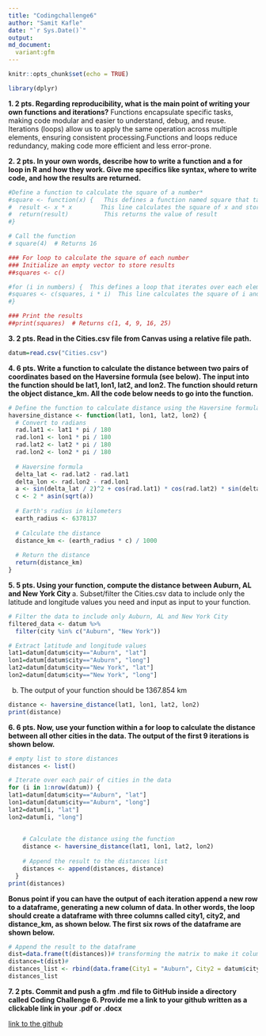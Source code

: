 ```yaml
---
title: "Codingchallenge6"
author: "Samit Kafle"
date: "`r Sys.Date()`"
output: 
md_document:
  variant:gfm
---
```


```r
knitr::opts_chunk$set(echo = TRUE)
```


```r
library(dplyr)
```

**1.	2 pts. Regarding reproducibility, what is the main point of writing your own functions and iterations?**
Functions encapsulate specific tasks, making code modular and easier to understand, debug, and reuse.
Iterations (loops) allow us to apply the same operation across multiple elements, ensuring consistent processing.Functions and loops reduce redundancy, making code more efficient and less error-prone.


**2.	2 pts. In your own words, describe how to write a function and a for loop in R and how they work. Give me specifics like syntax, where to write code, and how the results are returned.** 

```r
#Define a function to calculate the square of a number*
#square <- function(x) {   This defines a function named square that takes one argument x
#  result <- x * x        This line calculates the square of x and stores it in result.
#  return(result)          This returns the value of result
#}

# Call the function
# square(4)  # Returns 16
```

```r
### For loop to calculate the square of each number
### Initialize an empty vector to store results
##squares <- c()

#for (i in numbers) {  This defines a loop that iterates over each element in the numbers                                     vector.
#squares <- c(squares, i * i)  This line calculates the square of i and appends it to the                                        squares vector.
#}

### Print the results
##print(squares)  # Returns c(1, 4, 9, 16, 25)
```



**3.	2 pts. Read in the Cities.csv file from Canvas using a relative file path.**
```r
datum=read.csv("Cities.csv")

```

**4.	6 pts. Write a function to calculate the distance between two pairs of coordinates based on the Haversine formula (see below). The input into the function should be lat1, lon1, lat2, and lon2. The function should return the object distance_km. All the code below needs to go into the function.**
```r
# Define the function to calculate distance using the Haversine formula
haversine_distance <- function(lat1, lon1, lat2, lon2) {
  # Convert to radians
  rad.lat1 <- lat1 * pi / 180
  rad.lon1 <- lon1 * pi / 180
  rad.lat2 <- lat2 * pi / 180
  rad.lon2 <- lon2 * pi / 180
  
  # Haversine formula
  delta_lat <- rad.lat2 - rad.lat1
  delta_lon <- rad.lon2 - rad.lon1
  a <- sin(delta_lat / 2)^2 + cos(rad.lat1) * cos(rad.lat2) * sin(delta_lon / 2)^2
  c <- 2 * asin(sqrt(a))
  
  # Earth's radius in kilometers
  earth_radius <- 6378137
  
  # Calculate the distance
  distance_km <- (earth_radius * c) / 1000
  
  # Return the distance
  return(distance_km)
}

```

**5.	5 pts. Using your function, compute the distance between Auburn, AL and New York City **
a.	Subset/filter the Cities.csv data to include only the latitude and longitude values you need and input as input to your function. 


```r
# Filter the data to include only Auburn, AL and New York City
filtered_data <- datum %>% 
  filter(city %in% c("Auburn", "New York"))

# Extract latitude and longitude values
lat1=datum[datum$city=="Auburn", "lat"]
lon1=datum[datum$city=="Auburn", "long"]
lat2=datum[datum$city=="New York", "lat"]
lon2=datum[datum$city=="New York", "long"]

```



b.	The output of your function should be 1367.854 km
```r
distance <- haversine_distance(lat1, lon1, lat2, lon2)
print(distance)
```
**6.	6 pts. Now, use your function within a for loop to calculate the distance between all other cities in the data. The output of the first 9 iterations is shown below. **
```r
# empty list to store distances
distances <- list()

# Iterate over each pair of cities in the data
for (i in 1:nrow(datum)) {
lat1=datum[datum$city=="Auburn", "lat"]
lon1=datum[datum$city=="Auburn", "long"]
lat2=datum[i, "lat"]
lon2=datum[i, "long"]
 
    
    # Calculate the distance using the function
    distance <- haversine_distance(lat1, lon1, lat2, lon2)
    
    # Append the result to the distances list
    distances <- append(distances, distance)
  }
print(distances)


```


**Bonus point if you can have the output of each iteration append a new row to a dataframe, generating a new column of data. In other words, the loop should create a dataframe with three columns called city1, city2, and distance_km, as shown below. The first six rows of the dataframe are shown below.**

```r
# Append the result to the dataframe
dist=data.frame(t(distances))# transforming the matrix to make it column
distance=t(dist)#
distances_list <- rbind(data.frame(City1 = "Auburn", City2 = datum$city, Distance_km = distance))
distances_list
```


**7.	2 pts. Commit and push a gfm .md file to GitHub inside a directory called Coding Challenge 6. Provide me a link to your github written as a clickable link in your .pdf or .docx**

[link to the github](https://github.com/SamitKafle/codingchallenge6.git)


